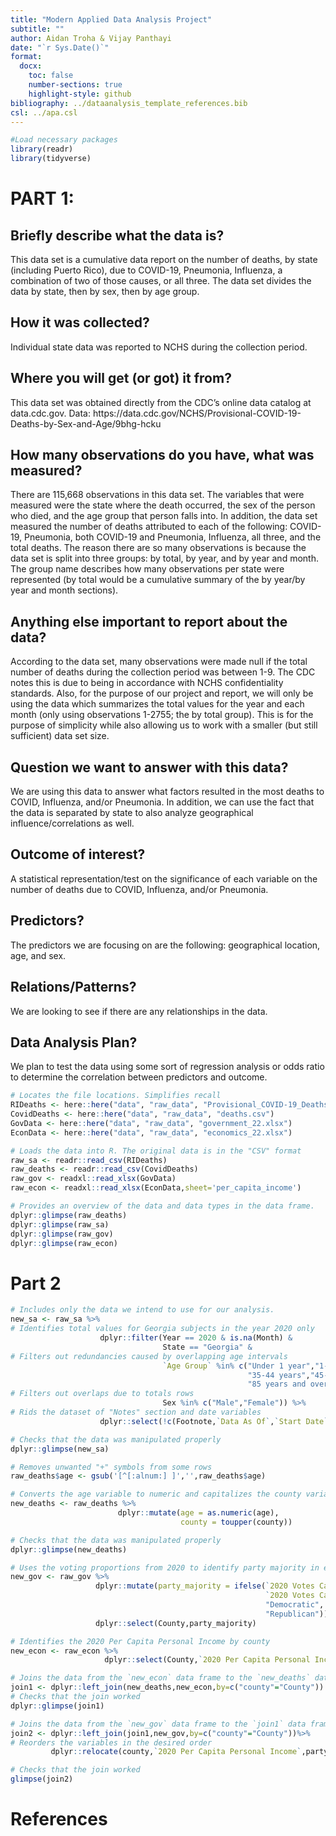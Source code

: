 ---
title: "Modern Applied Data Analysis Project"
subtitle: ""
author: Aidan Troha & Vijay Panthayi
date: "`r Sys.Date()`"
format:
  docx:
    toc: false
    number-sections: true
    highlight-style: github
bibliography: ../dataanalysis_template_references.bib
csl: ../apa.csl
---

```{r setup, include=FALSE}
#Load necessary packages
library(readr)
library(tidyverse)
```

# PART 1:

## Briefly describe what the data is?
This data set is a cumulative data report on the number of deaths, by state (including Puerto Rico), due to COVID-19, Pneumonia, Influenza, a combination of two of those causes, or all three. The data set divides the data by state, then by sex, then by age group. 

## How it was collected?
Individual state data was reported to NCHS during the collection period. 

## Where you will get (or got) it from?
This data set was obtained directly from the CDC’s online data catalog at data.cdc.gov.
Data: https://data.cdc.gov/NCHS/Provisional-COVID-19-Deaths-by-Sex-and-Age/9bhg-hcku

## How many observations do you have, what was measured?
There are 115,668 observations in this data set. The variables that were measured were the state where the death occurred, the sex of the person who died, and the age group that person falls into. In addition, the data set measured the number of deaths attributed to each of the following: COVID-19, Pneumonia, both COVID-19 and Pneumonia, Influenza, all three, and the total deaths. The reason there are so many observations is because the data set is split into three groups: by total, by year, and by year and month. The group name describes how many observations per state were represented (by total would be a cumulative summary of the by year/by year and month sections).

## Anything else important to report about the data?
According to the data set, many observations were made null if the total number of deaths during the collection period was between 1-9. The CDC notes this is due to being in accordance with NCHS confidentiality standards. Also, for the purpose of our project and report, we will only be using the data which summarizes the total values for the year and each month (only using observations 1-2755; the by total group). This is for the purpose of simplicity while also allowing us to work with a smaller (but still sufficient) data set size.

## Question we want to answer with this data?
We are using this data to answer what factors resulted in the most deaths to COVID, Influenza, and/or Pneumonia. In addition, we can use the fact that the data is separated by state to also analyze geographical influence/correlations as well.

## Outcome of interest?
A statistical representation/test on the significance of each variable on the number of deaths due to COVID, Influenza, and/or Pneumonia.

## Predictors?
The predictors we are focusing on are the following: geographical location, age, and sex.

## Relations/Patterns?
We are looking to see if there are any relationships in the data.

## Data Analysis Plan?
We plan to test the data using some sort of regression analysis or odds ratio to determine the correlation between predictors and outcome.

```{r}
# Locates the file locations. Simplifies recall
RIDeaths <- here::here("data", "raw_data", "Provisional_COVID-19_Deaths_by_Sex_and_Age.csv")
CovidDeaths <- here::here("data", "raw_data", "deaths.csv")
GovData <- here::here("data", "raw_data", "government_22.xlsx")
EconData <- here::here("data", "raw_data", "economics_22.xlsx")
```

```{r}
# Loads the data into R. The original data is in the "CSV" format
raw_sa <- readr::read_csv(RIDeaths)
raw_deaths <- readr::read_csv(CovidDeaths)
raw_gov <- readxl::read_xlsx(GovData)
raw_econ <- readxl::read_xlsx(EconData,sheet='per_capita_income')

# Provides an overview of the data and data types in the data frame.
dplyr::glimpse(raw_deaths)
dplyr::glimpse(raw_sa)
dplyr::glimpse(raw_gov)
dplyr::glimpse(raw_econ)
```

# Part 2
```{r}
# Includes only the data we intend to use for our analysis.
new_sa <- raw_sa %>%
# Identifies total values for Georgia subjects in the year 2020 only
                    dplyr::filter(Year == 2020 & is.na(Month) & 
                                  State == "Georgia" & 
# Filters out redundancies caused by overlapping age intervals
                                  `Age Group` %in% c("Under 1 year","1-4 years","5-14 years","15-24 years","25-34 years",
                                                     "35-44 years","45-54 years","55-64 years","65-74 years","75-84 years",
                                                     "85 years and over") &
# Filters out overlaps due to totals rows
                                  Sex %in% c("Male","Female")) %>%
# Rids the dataset of "Notes" section and date variables
                    dplyr::select(!c(Footnote,`Data As Of`,`Start Date`,`End Date`,Group,Year,Month,State))

# Checks that the data was manipulated properly
dplyr::glimpse(new_sa)
```
```{r}
# Removes unwanted "+" symbols from some rows
raw_deaths$age <- gsub('[^[:alnum:] ]','',raw_deaths$age)

# Converts the age variable to numeric and capitalizes the county variable
new_deaths <- raw_deaths %>%
                        dplyr::mutate(age = as.numeric(age),
                                      county = toupper(county))

# Checks that the data was manipulated properly
dplyr::glimpse(new_deaths)
```


```{r}
# Uses the voting proportions from 2020 to identify party majority in each county
new_gov <- raw_gov %>%
                   dplyr::mutate(party_majority = ifelse(`2020 Votes Cast for President, Democratic Party, Percent`>
                                                         `2020 Votes Cast for President, Republican Party, Percent`,
                                                         "Democratic",
                                                         "Republican")) %>%
                   dplyr::select(County,party_majority)

# Identifies the 2020 Per Capita Personal Income by county
new_econ <- raw_econ %>%
                     dplyr::select(County,`2020 Per Capita Personal Income`)
```


```{r}
# Joins the data from the `new_econ` data frame to the `new_deaths` data frame based on the county variable
join1 <- dplyr::left_join(new_deaths,new_econ,by=c("county"="County"))
# Checks that the join worked
dplyr::glimpse(join1)

# Joins the data from the `new_gov` data frame to the `join1` data frame based on the county variable
join2 <- dplyr::left_join(join1,new_gov,by=c("county"="County"))%>%
# Reorders the variables in the desired order
         dplyr::relocate(county,`2020 Per Capita Personal Income`,party_majority,.before=age)

# Checks that the join worked
glimpse(join2)
```


# References



